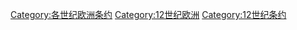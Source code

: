 [[Category:各世纪欧洲条约|Category:各世纪欧洲条约]]
[[Category:12世纪欧洲|Category:12世纪欧洲]]
[[Category:12世纪条约|Category:12世纪条约]]